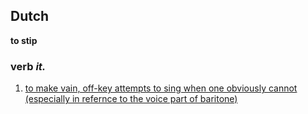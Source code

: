 ==Dutch==
'''to stip'''
===verb ''it.''===
# [[to make vain, off-key attempts to sing when one obviously cannot (especially in refernce to the voice part of baritone)]]
